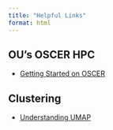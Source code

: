 ```yaml
---
title: "Helpful Links"
format: html
---
```


## OU's OSCER HPC 

- [Getting Started on OSCER](https://www.ou.edu/oscer/getting_started){target="_blank"}

## Clustering

- [Understanding UMAP](https://pair-code.github.io/understanding-umap/){target="_blank"}

